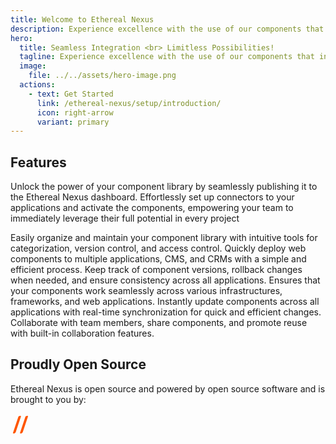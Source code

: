 ```yaml
---
title: Welcome to Ethereal Nexus
description: Experience excellence with the use of our components that integrate effortlessly with your preferred CMS system, faster than you can blink.template: splash
hero:
  title: Seamless Integration <br> Limitless Possibilities!
  tagline: Experience excellence with the use of our components that integrate effortlessly with your preferred CMS system, faster than you can blink.
  image:
    file: ../../assets/hero-image.png
  actions:
    - text: Get Started
      link: /ethereal-nexus/setup/introduction/
      icon: right-arrow
      variant: primary
---
```



## Features

Unlock the power of your component library by seamlessly publishing it to the Ethereal Nexus dashboard.
Effortlessly set up connectors to your applications and activate the components, empowering your team to immediately leverage their full potential in every project

<CardGrid stagger>
	<Card title="Component Library Management" icon="setting">
		Easily organize and maintain your component library with intuitive tools for categorization, version control, and access control.
	</Card>
    <Card title="Seamless Deployment" icon="rocket">
		Quickly deploy web components to multiple applications, CMS, and CRMs with a simple and efficient process.
	</Card>
    <Card title="Version Control" icon="puzzle">
		Keep track of component versions, rollback changes when needed, and ensure consistency across all applications.
	</Card>
    <Card title="Cross-Platform" icon="laptop">
		Ensures that your components work seamlessly across various infrastructures, frameworks, and web applications.
	</Card>
    <Card title="Real-Time" icon="approve-check-circle">
		Instantly update components across all applications with real-time synchronization for quick and efficient changes.
	</Card>
    <Card title="Collaboration" icon="heart">
		Collaborate with team members, share components, and promote reuse with built-in collaboration features.
	</Card>
</CardGrid>

## Proudly Open Source

Ethereal Nexus is open source and powered by open source software and is brought to you by:

<a href="https://diconium.com/en/">
    <svg fill="none" width="192.76" height="37.8" xmlns="http://www.w3.org/2000/svg">
        <path style="fill: var(--sl-color-text);" d="M309.934 113.418c0-18.6367 2.898-32.6328 8.687-41.9922 5.793-9.3672 13.684-14.0469 23.676-14.0469 15.152 0 32.637 4.3672 52.43 13.1094v94.9567c-18.731 4.813-36.204 7.219-52.43 7.219-12.844 0-21.66-5.793-26.477-17.383-3.925-9.277-5.886-23.23-5.886-41.863zm-9.629-38.7852c-2.141 6.5078-3.617 12.9258-4.414 19.2578-.801 6.3284-1.203 13.2814-1.203 20.8634 0 7.582.351 14.621 1.066 21.133.711 6.511 2.098 13.105 4.148 19.797 2.051 6.683 4.766 12.254 8.164 16.718 7.657 10.336 19.075 15.512 34.231 15.512 6.598 0 15.016-.98 25.281-2.945 10.254-1.961 19.395-4.543 27.41-7.754v76.496h14.719V43.7383H399.27l-4.543 15.7812c-4.114-3.3867-11.817-7.1328-23.133-11.2343-11.328-4.1055-20.918-6.1524-28.762-6.1524-7.852 0-14.617 1.4688-20.332 4.4141-5.703 2.9414-10.293 6.7304-13.77 11.3672-3.476 4.6328-6.289 10.207-8.425 16.7187M455.438 43.7383V185.777h15.253V43.7383Zm-2.137 165.5747v14.98c0 3.742 1.789 5.613 5.351 5.613h9.903c3.379 0 5.078-1.871 5.078-5.613v-14.98c0-3.571-1.699-5.352-5.078-5.352h-9.903c-2.136 0-3.562.625-4.277 1.875-.715 1.242-1.074 2.406-1.074 3.477M514.023 114.891c0 12.125.801 22.554 2.403 31.297 1.609 8.734 3.652 15.73 6.152 20.996 2.5 5.257 5.84 9.402 10.027 12.433 4.192 3.035 8.43 5.039 12.708 6.024 4.289.976 9.453 1.472 15.515 1.472 15.332 0 34.777-2.324 58.313-6.957v-10.703c-22.996 1.61-39.231 2.41-48.68 2.41-9.453 0-15.246-.129-17.387-.402-2.136-.266-4.375-.891-6.687-1.871-2.324-.981-4.278-2.27-5.879-3.879-1.613-1.606-3.172-3.836-4.688-6.688-1.511-2.851-2.722-6.332-3.613-10.429-1.965-8.922-2.937-20.645-2.937-35.176 0-14.5352 1.25-25.9922 3.738-34.3711 2.5-8.3828 5.93-14.043 10.305-16.9883 4.363-2.9375 10.203-4.4063 17.515-4.4063 14.621 0 31.477.9766 50.559 2.9375l9.629.8008V50.1563c-17.293-4.8086-37.364-7.3946-60.188-7.754-18.719 0-31.387 6.6875-37.984 20.0586-5.879 11.5899-8.821 29.0664-8.821 52.4301M668.223 152.469c-1.868-4.367-3.203-9.809-4.012-16.313-.805-6.511-1.203-13.601-1.203-21.265 0-7.668.222-14.004.676-18.9926.437-4.9961 1.199-9.3593 2.261-13.1054 1.075-3.7461 2.278-6.9571 3.614-9.6289 1.339-2.6758 3.078-4.9532 5.214-6.8203 2.141-1.8711 4.29-3.3946 6.426-4.5469 2.141-1.1641 4.817-2.0078 8.02-2.543 5.351-1.0703 11.379-1.6016 18.054-1.6016 6.692 0 11.946.2188 15.786.668 3.836.4375 7.625 1.332 11.367 2.6719 3.75 1.3359 6.773 3.25 9.097 5.75 2.317 2.4961 4.368 5.793 6.157 9.8984 3.562 7.4883 5.34 17.6055 5.34 30.3554 0 12.75-.403 22.289-1.204 28.625-.796 6.328-2.097 11.68-3.875 16.047-1.789 4.367-3.789 7.891-6.015 10.566-2.238 2.672-5.266 4.723-9.09 6.153-3.84 1.426-7.68 2.359-11.508 2.808-3.836.446-8.648.668-14.441.668-5.801 0-10.528-.179-14.18-.535-3.66-.355-7.402-1.207-11.238-2.539-3.828-1.34-6.867-3.301-9.094-5.891-2.227-2.582-4.277-6.058-6.152-10.429zm-7.754-93.8831c-4.727 5.793-8.028 12.9727-9.895 21.5313-1.875 8.5586-2.808 20.9958-2.808 37.3128 0 16.316 2 29.824 6.011 40.523 4.016 10.703 10.344 18.235 18.996 22.61 8.645 4.363 20.735 6.55 36.243 6.55 23.179 0 39.187-5.488 48.015-16.453 8.828-10.969 13.242-29.957 13.242-56.972 0-27.02-4.414-45.6528-13.242-55.9067-8.828-10.2579-24.836-15.379-48.015-15.379-12.129 0-22.063 1.25-29.828 3.7461-7.754 2.4922-13.993 6.6407-18.719 12.4375M835 178.688c4.453 2.226 10.117 4.363 16.98 6.417 6.868 2.047 14.27 3.075 22.208 3.075 7.929 0 15.285-2.141 22.074-6.418 13.367-8.559 20.054-21.578 20.054-39.051V43.7383h-15.253v98.9727c0 9.266-2.625 16.625-7.887 22.062-5.266 5.442-11.809 8.161-19.66 8.161-7.852 0-14.805-.668-20.86-2.008-6.062-1.336-11.328-2.938-15.793-4.813-4.453-1.875-10.691-4.769-18.718-8.691V43.7383h-15.247V185.777h10.43l4.817-16.589c6.777 4.101 12.39 7.265 16.855 9.5M964.188 43.7383V185.777h15.246V43.7383Zm-2.137 165.5747v14.98c0 3.742 1.777 5.613 5.351 5.613h9.903c3.379 0 5.078-1.871 5.078-5.613v-14.98c0-3.571-1.699-5.352-5.078-5.352h-9.903c-2.136 0-3.574.625-4.289 1.875-.703 1.242-1.062 2.406-1.062 3.477M1043.37 185.777V86.8047c0-9.2774 2.63-16.6289 7.89-22.0703 5.25-5.4375 12.17-8.1563 20.72-8.1563 10.71 0 19.17 1.0742 25.41 3.211 8.57 3.0273 18.2 7.2226 28.9 12.5742V185.777h15.24V43.7383h-10.43l-4.81 16.582c-6.79-3.9258-12.4-7.043-16.86-9.3594-12.3-6.4218-25.01-9.6289-38.11-9.6289-13.11 0-23.59 4.4532-31.43 13.375-7.85 8.9102-11.77 19.6133-11.77 32.0977v98.9723h15.25M1219.64 178.285c4.1 2.141 9.54 4.231 16.31 6.285 6.78 2.047 14.05 3.075 21.8 3.075 7.76 0 15.11-1.918 22.07-5.747 6.96-3.843 12.04-8.964 15.25-15.386 7.49 6.066 16.53 11.105 27.15 15.113 10.6 4.016 21.79 6.02 33.57 6.02 11.77 0 21.75-4.325 29.95-12.973 8.21-8.649 12.31-19.57 12.31-32.762V43.7383h-15.25V141.91c0 8.91-2.63 16.223-7.89 21.934-5.26 5.703-11.81 8.558-19.66 8.558s-14.89-.629-21.13-1.875c-11.41-2.14-23.18-6.957-35.3-14.441.89-2.32 1.33-6.867 1.33-13.645V43.7383h-15.25V141.91c0 8.91-2.67 16.223-8.03 21.934-5.35 5.703-11.89 8.558-19.65 8.558-7.76 0-14.58-.668-20.46-2.007-5.89-1.336-10.97-2.907-15.25-4.684-4.28-1.785-10.44-4.727-18.45-8.828V43.7383h-15.26V185.777h10.44l4.82-16.855c6.95 4.101 12.47 7.219 16.58 9.363" transform="matrix(.13333 0 0 -.13333 0 37.8)"/>
        <path fill="#FF5600" d="M114.734 255.117c-10.437 0-19.2731-6.773-22.3981-16.164L28.3477 47.0977c3.5586-2.1524 7.7187-3.4102 12.1796-3.4102 10.4297 0 19.2657 6.7773 22.3907 16.1602l63.996 191.8593c-3.562 2.148-7.726 3.41-12.18 3.41M199.055 255.117c-10.434 0-19.27-6.773-22.395-16.164L112.676 47.0977c3.554-2.1524 7.715-3.4102 12.179-3.4102 10.426 0 19.266 6.7773 22.391 16.1602L211.23 251.707c-3.554 2.148-7.714 3.41-12.175 3.41" transform="matrix(.13333 0 0 -.13333 0 37.8)"/>
   </svg>
</a>
